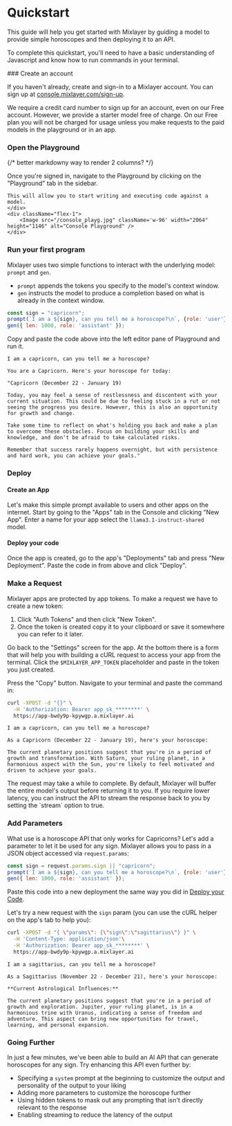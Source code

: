 
# Quickstart

This guide will help you get started with Mixlayer by guiding a model to provide simple horoscopes and then deploying it to an API. 

To complete this quickstart, you'll need to have a basic understanding of Javascript and know how to run commands in your terminal.

<Steps>
### Create an account
 
If you haven't already, create and sign-in to a Mixlayer account. You can sign up at [console.mixlayer.com/sign-up](https://console.mixlayer.com/sign-up). 

<Callout type="info" emoji="ℹ️">
  We require a credit card number to sign up for an account, even on our Free account. However, we provide a starter model free of charge. On our Free plan you will not be charged for usage unless you make requests to the paid models in the playground or in an app. 
</Callout>
 
### Open the Playground

{/* better markdowny way to render 2 columns?  */}
<div className="flex space-x-3 mt-5"> 
    <div className="flex-1">
    Once you're signed in, navigate to the Playground by clicking on the "Playground" tab in the sidebar.

    This will allow you to start writing and executing code against a model. 
    </div>
    <div className="flex-1">    
        <Image src="/console_playg.jpg" className='w-96' width="2064" height="1146" alt="Console Playground" />
    </div>
</div>  

### Run your first program
Mixlayer uses two simple functions to interact with the underlying model: `prompt` and `gen`. 

* `prompt` appends the tokens you specify to the model's context window. 
* `gen` instructs the model to produce a completion based on what is already in the context window. 

```js filename="prompt.js" copy /prompt/ /gen/
const sign = "capricorn"; 
prompt(`I am a ${sign}, can you tell me a horoscope?\n`, {role: 'user'}); 
gen({ len: 1000, role: 'assistant' });
```

Copy and paste the code above into the left editor pane of Playground and run it.

```plain filename="output.txt"
I am a capricorn, can you tell me a horoscope?

You are a Capricorn. Here's your horoscope for today:

"Capricorn (December 22 - January 19)

Today, you may feel a sense of restlessness and discontent with your current situation. This could be due to feeling stuck in a rut or not seeing the progress you desire. However, this is also an opportunity for growth and change.

Take some time to reflect on what's holding you back and make a plan to overcome these obstacles. Focus on building your skills and knowledge, and don't be afraid to take calculated risks.

Remember that success rarely happens overnight, but with persistence and hard work, you can achieve your goals."
```

### Deploy

#### Create an App 
Let's make this simple prompt available to users and other apps on the internet. Start by going to the "Apps" tab in the Console and clicking "New App". Enter a name for your app select the `llama3.1-instruct-shared` model.

#### Deploy your code
Once the app is created, go to the app's "Deployments" tab and press "New Deployment". Paste the code in from above and click "Deploy". 

### Make a Request 
Mixlayer apps are protected by app tokens. To make a request we have to create a new token:

1. Click "Auth Tokens" and then click "New Token". 
2. Once the token is created copy it to your clipboard or save it somewhere you can refer to it later. 

Go back to the "Settings" screen for the app. At the bottom there is a form that will help you with building a cURL request to access your app from the terminal. Click the `$MIXLAYER_APP_TOKEN` placeholder and paste in the token you just created. 

Press the "Copy" button. Navigate to your terminal and paste the command in: 

```bash filename="curl.sh" copy
curl -XPOST -d "{}" \
  -H 'Authorization: Bearer app_sk_********' \
  https://app-bwdy9p-kpywgp.a.mixlayer.ai
```

```filename="output.txt"
I am a capricorn, can you tell me a horoscope?

As a Capricorn (December 22 - January 19), here's your horoscope:

The current planetary positions suggest that you're in a period of growth and transformation. With Saturn, your ruling planet, in a harmonious aspect with the Sun, you're likely to feel motivated and driven to achieve your goals.
```

<Callout type="info" emoji="ℹ️">
  The request may take a while to complete. By default, Mixlayer will buffer the entire model's output before returning it to you. If you require lower latency, 
  you can instruct the API to stream the response back to you by setting the `stream` option to true. 
</Callout>

### Add Parameters

What use is a horoscope API that only works for Capricorns? Let's add a parameter to let it be used for any sign. Mixlayer allows you to pass in a JSON object accessed via `request.params`: 

```js filename="prompt.js" /request\.params/
const sign = request.params.sign || "capricorn"; 
prompt(`I am a ${sign}, can you tell me a horoscope?\n`, {role: 'user'}); 
gen({ len: 1000, role: 'assistant' });
```

Paste this code into a new deployment the same way you did in [Deploy your Code](#deploy-your-code).

Let's try a new request with the `sign` param (you can use the cURL helper on the app's tab to help you): 

```bash filename="curl.sh" copy
curl -XPOST -d "{ \"params\": {\"sign\":\"sagittarius\"} }" \
  -H 'Content-Type: application/json'\
  -H 'Authorization: Bearer app_sk_********' \
  https://app-bwdy9p-kpywgp.a.mixlayer.ai
```

```plain filename="output.txt"
I am a sagittarius, can you tell me a horoscope?

As a Sagittarius (November 22 - December 21), here's your horoscope:

**Current Astrological Influences:**

The current planetary positions suggest that you're in a period of growth and exploration. Jupiter, your ruling planet, is in a harmonious trine with Uranus, indicating a sense of freedom and adventure. This aspect can bring new opportunities for travel, learning, and personal expansion.
```

### Going Further

In just a few minutes, we've been able to build an AI API that can generate horoscopes for any sign. Try enhancing this API even further by: 

* Specifying a `system` prompt at the beginning to customize the output and personality of the output to your liking
* Adding more parameters to customize the horoscope further
* Using hidden tokens to mask out any prompting that isn't directly relevant to the response 
* Enabling streaming to reduce the latency of the output 

</Steps>
